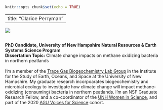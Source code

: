 
```r
knitr::opts_chunk$set(echo = TRUE)
```
---
title: "Clarice Perryman"
---

<div class = "row">
  
<div class = "col-md-3">
![](/Users/Clarice/Desktop/etc/CPerryman_Headshot.jpg)
</div>
  
<div class = "col-md-9">
<br>
__PhD Candidate, University of New Hampshire Natural Resources & Earth Systems Science Program__ 
<br>__Dissertation Topic:__ Climate change impacts on methane oxidizing bacteria in northern peatlands  
<br>I'm a member of the [Trace Gas Biogeochemistry Lab Group](https://eos.unh.edu/earth-systems-research-center/research-earth-systems-research-center/about-trace-gas-biogeochemistry-group) in the Institute for the Study of Earth, Oceans, and Space at the University of New Hampshire. My graduate research incorpoarates biogeochemistry and microbial ecology to investigate how climate change will impact methane-oxidizing (consuming) bacteria in northern peatlands. I'm an NSF Graduate Research Fellow, and a co-coordinator of the [UNH Women in Science](https://twitter.com/UNH_WIS), and part of the 2020 [AGU Voices for Science](https://www.agu.org/Share-and-Advocate/Share/Sharing-science-network/Voices-for-science) cohort.
</div>
  

</div>
